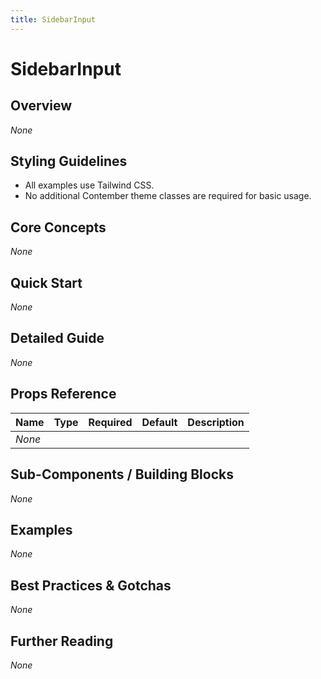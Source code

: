 ```yaml
---
title: SidebarInput
---
```


<!-- Edited by human: false -->
<!-- Examples count: 0 -->
<!-- Source examples: 0 -->
<!-- Playground examples: 0 -->
<!-- External examples: 0 -->
<!-- Import examples: 0 -->

# SidebarInput

## Overview
_None_

## Styling Guidelines
* All examples use Tailwind CSS.  
* No additional Contember theme classes are required for basic usage.

## Core Concepts
_None_

## Quick Start
_None_

## Detailed Guide
_None_

## Props Reference

| Name | Type | Required | Default | Description |
| --- | --- | --- | --- | --- |
_None_ |

## Sub-Components / Building Blocks
_None_

## Examples
_None_

## Best Practices & Gotchas
_None_

## Further Reading
_None_

<!-- End of Generated Documentation -->
